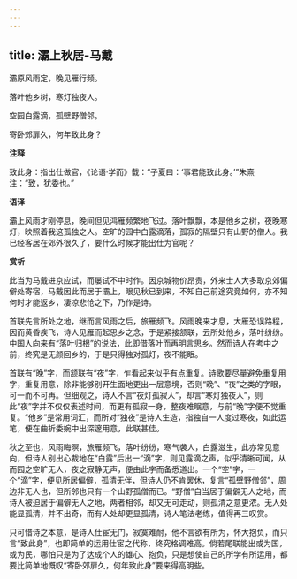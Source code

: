 ```yaml
---
---
---
```

title: 灞上秋居-马戴
---

灞原风雨定，晚见雁行频。

落叶他乡树，寒灯独夜人。

空园白露滴，孤壁野僧邻。

寄卧郊扉久，何年致此身？

**注释**

致此身：指出仕做官，《论语·学而》载：“子夏曰：‘事君能致此身。’”朱熹注：“致，犹委也。”

**语译**

灞上风雨才刚停息，晚间但见鸿雁频繁地飞过。落叶飘飘，本是他乡之树，夜晚寒灯，映照着我这孤独之人。空旷的园中白露滴落，孤寂的隔壁只有山野的僧人。我已经客居在郊外很久了，要什么时候才能出仕为官呢？

**赏析**

此当为马戴进京应试，而屡试不中时作。因京城物价昂贵，外来士人大多取京郊偏僻处寄宿，马戴因此而居于灞上，眼见秋已到来，不知自己前途究竟如何，亦不知何时才能返乡，凄凉悲怆之下，乃作是诗。

首联先言所处之地，继而言风雨之后，旅雁频飞。风雨晚来才息，大雁恐误路程，因而黄昏疾飞，诗人见雁而起思乡之念，于是紧接颔联，云所处他乡，落叶纷纷。中国人向来有“落叶归根”的说法，此即借落叶而再明言思乡。然而诗人在考中之前，终究是无颜回乡的，于是只得独对孤灯，夜不能眠。

首联有“晚”字，而颔联有“夜”字，乍看起来似乎有点重复。诗歌要尽量避免重复用字，重复用意，除非能够别开生面地更出一层意境，否则“晚”、“夜”之类的字眼，可一而不可再。但细观之，诗人不言“夜灯孤寂人”，却言“寒灯独夜人”，则此“夜”字并不仅仅表述时间，而更有孤寂一身，整夜难眠意，与前“晚”字便不觉重复。“他乡”是常用词汇，而所对“独夜”是诗人生造，指独自一人度过寒夜，如此运笔，便在曲折委婉中出深邃用意，此联甚佳。

秋之至也，风雨晦暝，旅雁频飞，落叶纷纷，寒气袭人，白露滋生，此亦常见意向，但诗人别出心裁地在“白露”后出一“滴”字，则见露滴之声，似乎清晰可闻，从而园之空旷无人，夜之寂静无声，便由此字而备悉道出。一个“空”字，一个“滴”字，便见所居偏僻，孤清无伴，但诗人仍不肯罢休，复言“孤壁野僧邻”，周边非无人也，但所邻也只有一个山野孤僧而已。“野僧”自当居于偏僻无人之地，而诗人被迫居于偏僻无人之地，两者相邻，却又无可走动，则孤清之意更浓。无人处能显孤清，并不出奇，而有人处却更显孤清，诗人笔法老练，值得再三叹赏。

只可惜诗之本意，是诗人仕宦无门，寂寞难耐，他不言欲有所为，怀大抱负，而只言“致此身”，也即简单的运用仕宦之代称，终究格调难高。倘若尾联能出或为国，或为民，哪怕只是为了达成个人的雄心、抱负，只是想使自己的所学有所运用，都要比简单地慨叹“寄卧郊扉久，何年致此身”要来得高明些。